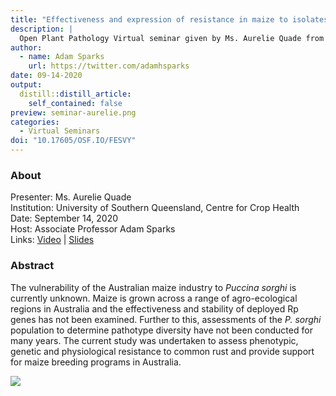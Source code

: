 ```yaml
---
title: "Effectiveness and expression of resistance in maize to isolates of Puccinia sorghi from Eastern Australia"
description: |
  Open Plant Pathology Virtual seminar given by Ms. Aurelie Quade from the University of Southern Queensland. The vulnerability of the Australian maize industry to Puccina sorghi is currently unknown. Maize is grown across a range of agro-ecological regions in Australia and the effectiveness and stability of deployed Rp genes has not been examined. 
author:
  - name: Adam Sparks
    url: https://twitter.com/adamhsparks
date: 09-14-2020
output:
  distill::distill_article:
    self_contained: false
preview: seminar-aurelie.png
categories:
  - Virtual Seminars
doi: "10.17605/OSF.IO/FESVY"
---
```


### About

Presenter: Ms. Aurelie Quade\
Institution: University of Southern Queensland, Centre for Crop Health\
Date: September 14, 2020\
Host: Associate Professor Adam Sparks\
Links: [Video](https://youtu.be/gYfPN4pNZjM) \| [Slides](https://doi.org/10.17605/OSF.IO/FESVY)

### Abstract

The vulnerability of the Australian maize industry to *Puccina sorghi* is currently unknown.
Maize is grown across a range of agro-ecological regions in Australia and the effectiveness and stability of deployed Rp genes has not been examined.
Further to this, assessments of the *P. sorghi* population to determine pathotype diversity have not been conducted for many years.
The current study was undertaken to assess phenotypic, genetic and physiological resistance to common rust and provide support for maize breeding programs in Australia.

![](seminar-aurelie.png)
